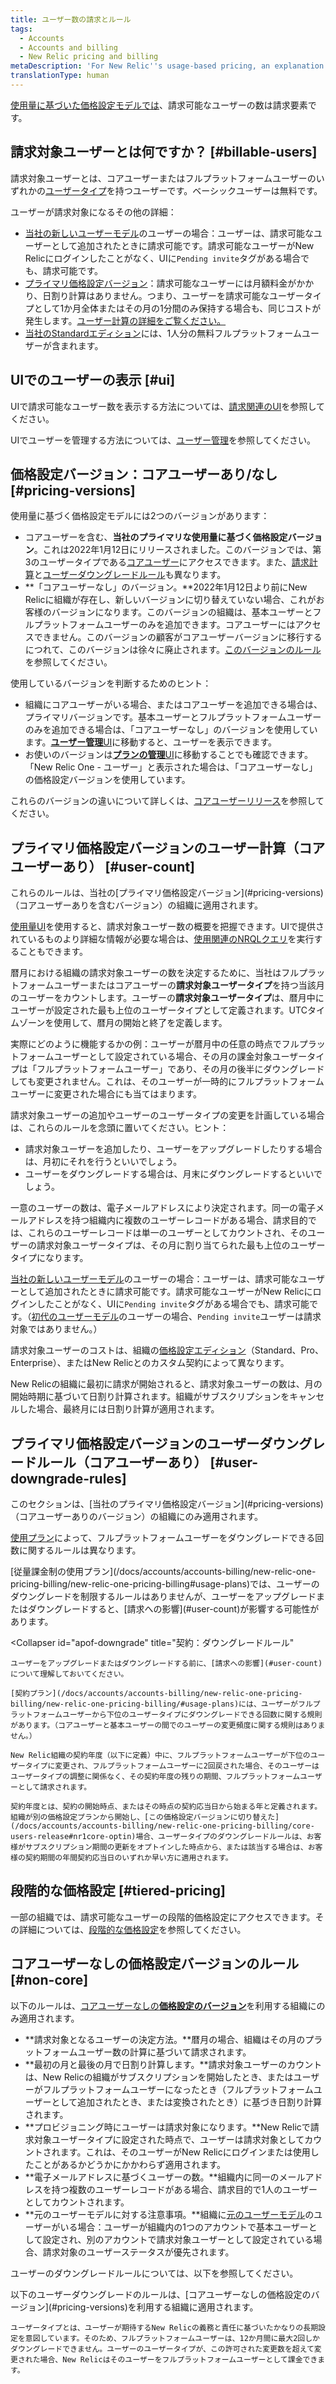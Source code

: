 ```yaml
---
title: ユーザー数の請求とルール
tags:
  - Accounts
  - Accounts and billing
  - New Relic pricing and billing
metaDescription: 'For New Relic''s usage-based pricing, an explanation of how billable users are calculated and rules for downgrading users.'
translationType: human
---
```


[使用量に基づいた価格設定モデルでは](/docs/accounts/accounts-billing/new-relic-one-pricing-billing/new-relic-one-pricing-billing)、請求可能なユーザーの数は請求要素です。

## 請求対象ユーザーとは何ですか？ [#billable-users]

請求対象ユーザーとは、コアユーザーまたはフルプラットフォームユーザーのいずれかの[ユーザータイプ](/docs/accounts/accounts-billing/new-relic-one-user-management/user-type)を持つユーザーです。ベーシックユーザーは無料です。

ユーザーが請求対象になるその他の詳細：

* [当社の新しいユーザーモデル](/docs/accounts/original-accounts-billing/original-users-roles/overview-user-models)のユーザーの場合：ユーザーは、請求可能なユーザーとして追加されたときに請求可能です。請求可能なユーザーがNew Relicにログインしたことがなく、UIに`Pending invite`タグがある場合でも、請求可能です。
* [プライマリ価格設定バージョン](#pricing-versions)：請求可能なユーザーには月額料金がかかり、日割り計算はありません。つまり、ユーザーを請求可能なユーザータイプとして1か月全体またはその月の1分間のみ保持する場合も、同じコストが発生します。[ユーザー計算の詳細をご覧ください。](#user-count)
* [当社のStandardエディション](https://newrelic.com/pricing)には、1人分の無料フルプラットフォームユーザーが含まれます。

## UIでのユーザーの表示 [#ui]

UIで請求可能なユーザー数を表示する方法については、[請求関連のUI](/docs/accounts/accounts-billing/general-account-settings/introduction-account-settings)を参照してください。

UIでユーザーを管理する方法については、[ユーザー管理](/docs/accounts/accounts-billing/new-relic-one-user-management/user-management-ui-and-tasks)を参照してください。

## 価格設定バージョン：コアユーザーあり/なし [#pricing-versions]

使用量に基づく価格設定モデルには2つのバージョンがあります：

* コアユーザーを含む、**当社のプライマリな使用量に基づく価格設定バージョン**。これは2022年1月12日にリリースされました。このバージョンでは、第3のユーザータイプである[コアユーザー](/docs/accounts/accounts-billing/new-relic-one-user-management/user-type)にアクセスできます。また、[請求計算](#user-count)と[ユーザーダウングレードルール](#user-downgrade-rules)も異なります。
* **「コアユーザーなし」のバージョン。**2022年1月12日より前にNew Relicに組織が存在し、新しいバージョンに切り替えていない場合、これがお客様のバージョンになります。このバージョンの組織は、基本ユーザーとフルプラットフォームユーザーのみを追加できます。コアユーザーにはアクセスできません。このバージョンの顧客がコアユーザーバージョンに移行するにつれて、このバージョンは徐々に廃止されます。[このバージョンのルール](#non-core)を参照してください。

使用しているバージョンを判断するためのヒント：

* 組織にコアユーザーがいる場合、またはコアユーザーを追加できる場合は、プライマリバージョンです。基本ユーザーとフルプラットフォームユーザーのみを追加できる場合は、「コアユーザーなし」のバージョンを使用しています。[**ユーザー管理**UI](/docs/accounts/accounts-billing/new-relic-one-user-management/user-management-ui-and-tasks/#where)に移動すると、ユーザーを表示できます。
* お使いのバージョンは[**プランの管理**UI](/docs/accounts/accounts-billing/new-relic-one-pricing-billing/billing-ui)に移動することでも確認できます。「New Relic One - ユーザー」と表示された場合は、「コアユーザーなし」の価格設定バージョンを使用しています。

これらのバージョンの違いについて詳しくは、[コアユーザーリリース](/docs/accounts/accounts-billing/new-relic-one-pricing-billing/core-users-release)を参照してください。

## プライマリ価格設定バージョンのユーザー計算（コアユーザーあり） [#user-count]

<Callout variant="important">
  これらのルールは、当社の[プライマリ価格設定バージョン](#pricing-versions)（コアユーザーありを含むバージョン）の組織に適用されます。
</Callout>

[使用量UI](/docs/accounts/accounts-billing/general-account-settings/introduction-account-settings/#pricing)を使用すると、請求対象ユーザー数の概要を把握できます。UIで提供されているものより詳細な情報が必要な場合は、[使用関連のNRQLクエリ](/docs/accounts/accounts-billing/new-relic-one-pricing-billing/usage-queries-alerts)を実行することもできます。

暦月における組織の請求対象ユーザーの数を決定するために、当社はフルプラットフォームユーザーまたはコアユーザーの**請求対象ユーザータイプ**を持つ当該月のユーザーをカウントします。ユーザーの**請求対象ユーザータイプ**は、暦月中にユーザーが設定された最も上位のユーザータイプとして定義されます。UTCタイムゾーンを使用して、暦月の開始と終了を定義します。

実際にどのように機能するかの例：ユーザーが暦月中の任意の時点でフルプラットフォームユーザーとして設定されている場合、その月の課金対象ユーザータイプは「フルプラットフォームユーザー」であり、その月の後半にダウングレードしても変更されません。これは、そのユーザーが一時的にフルプラットフォームユーザーに変更された場合にも当てはまります。

請求対象ユーザーの追加やユーザーのユーザータイプの変更を計画している場合は、これらのルールを念頭に置いてください。ヒント：

* 請求対象ユーザーを追加したり、ユーザーをアップグレードしたりする場合は、月初にそれを行うといいでしょう。
* ユーザーをダウングレードする場合は、月末にダウングレードするといいでしょう。

一意のユーザーの数は、電子メールアドレスにより決定されます。同一の電子メールアドレスを持つ組織内に複数のユーザーレコードがある場合、請求目的では、これらのユーザーレコードは単一のユーザーとしてカウントされ、そのユーザーの請求対象ユーザータイプは、その月に割り当てられた最も上位のユーザータイプになります。

[当社の新しいユーザーモデル](/docs/accounts/original-accounts-billing/original-users-roles/overview-user-models)のユーザーの場合：ユーザーは、請求可能なユーザーとして追加されたときに請求可能です。請求可能なユーザーがNew Relicにログインしたことがなく、UIに`Pending invite`タグがある場合でも、請求可能です。（[初代のユーザーモデル](/docs/accounts/original-accounts-billing/original-users-roles/users-roles-original-user-model)のユーザーの場合、`Pending invite`ユーザーは請求対象ではありません。）

請求対象ユーザーのコストは、組織の[価格設定エディション](https://newrelic.com/pricing)（Standard、Pro、Enterprise）、またはNew Relicとのカスタム契約によって異なります。

New Relicの組織に最初に請求が開始されると、請求対象ユーザーの数は、月の開始時期に基づいて日割り計算されます。組織がサブスクリプションをキャンセルした場合、最終月には日割り計算が適用されます。

## プライマリ価格設定バージョンのユーザーダウングレードルール（コアユーザーあり） [#user-downgrade-rules]

<Callout variant="important">
  このセクションは、[当社のプライマリ価格設定バージョン](#pricing-versions)（コアユーザーありのバージョン）の組織にのみ適用されます。
</Callout>

[使用プラン](/docs/accounts/accounts-billing/new-relic-one-pricing-billing/new-relic-one-pricing-billing#usage-plans)によって、フルプラットフォームユーザーをダウングレードできる回数に関するルールは異なります。

<CollapserGroup>
  <Collapser
    id="payg-downgrade"
    title="従量課金制：ダウングレードのルール"
  >
    [従量課金制の使用プラン](/docs/accounts/accounts-billing/new-relic-one-pricing-billing/new-relic-one-pricing-billing#usage-plans)では、ユーザーのダウングレードを制限するルールはありませんが、ユーザーをアップグレードまたはダウングレードすると、[請求への影響](#user-count)が影響する可能性があります。
  </Collapser>

  <Collapser
    id="apof-downgrade"
    title="契約：ダウングレードルール"
  >
    ユーザーをアップグレードまたはダウングレードする前に、[請求への影響](#user-count)について理解しておいてください。

    [契約プラン](/docs/accounts/accounts-billing/new-relic-one-pricing-billing/new-relic-one-pricing-billing/#usage-plans)には、ユーザーがフルプラットフォームユーザーから下位のユーザータイプにダウングレードできる回数に関する規則があります。（コアユーザーと基本ユーザーの間でのユーザーの変更頻度に関する規則はありません。）

    New Relic組織の契約年度（以下に定義）中に、フルプラットフォームユーザーが下位のユーザータイプに変更され、フルプラットフォームユーザーに2回戻された場合、そのユーザーはユーザータイプの調整に関係なく、その契約年度の残りの期間、フルプラットフォームユーザーとして請求されます。

    契約年度とは、契約の開始時点、またはその時点の契約応当日から始まる年と定義されます。組織が別の価格設定プランから開始し、[この価格設定バージョンに切り替えた](/docs/accounts/accounts-billing/new-relic-one-pricing-billing/core-users-release#nr1core-optin)場合、ユーザータイプのダウングレードルールは、お客様がサブスクリプション期間の更新をオプトインした時点から、または該当する場合は、お客様の契約期間の年間契約応当日のいずれか早い方に適用されます。
  </Collapser>
</CollapserGroup>

## 段階的な価格設定 [#tiered-pricing]

一部の組織では、請求可能なユーザーの段階的価格設定にアクセスできます。その詳細については、[段階的な価格設定](/docs/accounts/accounts-billing/new-relic-one-pricing-billing/new-relic-one-pricing-billing#tiered-pricing)を参照してください。

## コアユーザーなしの価格設定バージョンのルール [#non-core]

以下のルールは、[コアユーザーなしの**価格設定のバージョン**](#pricing-versions)を利用する組織にのみ適用されます。

* **請求対象となるユーザーの決定方法。**暦月の場合、組織はその月のプラットフォームユーザー数の計算に基づいて請求されます。
* **最初の月と最後の月で日割り計算します。**請求対象ユーザーのカウントは、New Relicの組織がサブスクリプションを開始したとき、またはユーザーがフルプラットフォームユーザーになったとき（フルプラットフォームユーザーとして追加されたとき、または変換されたとき）に基づき日割り計算されます。
* **プロビジョニング時にユーザーは請求対象になります。**New Relicで請求対象ユーザータイプに設定された時点で、ユーザーは請求対象としてカウントされます。これは、そのユーザーがNew Relicにログインまたは使用したことがあるかどうかにかかわらず適用されます。
* **電子メールアドレスに基づくユーザーの数。**組織内に同一のメールアドレスを持つ複数のユーザーレコードがある場合、請求目的で1人のユーザーとしてカウントされます。
* **元のユーザーモデルに対する注意事項。**組織に[元のユーザーモデル](/docs/accounts/original-accounts-billing/original-users-roles/overview-user-models)のユーザーがいる場合：ユーザーが組織内の1つのアカウントで基本ユーザーとして設定され、別のアカウントで請求対象ユーザーとして設定されている場合、請求対象のユーザーステータスが優先されます。

ユーザーのダウングレードルールについては、以下を参照してください。

<CollapserGroup>
  <Collapser
    id="non-core-downgrade-rules"
    title="ユーザーダウングレードのルール"
  >
    以下のユーザーダウングレードのルールは、[コアユーザーなしの価格設定のバージョン](#pricing-versions)を利用する組織に適用されます。

    ユーザータイプとは、ユーザーが期待するNew Relicの義務と責任に基づいたかなりの長期設定を意図しています。そのため、フルプラットフォームユーザーは、12か月間に最大2回しかダウングレードできません。ユーザーのユーザータイプが、この許可された変更数を超えて変更された場合、New Relicはそのユーザーをフルプラットフォームユーザーとして課金できます。
  </Collapser>
</CollapserGroup>
